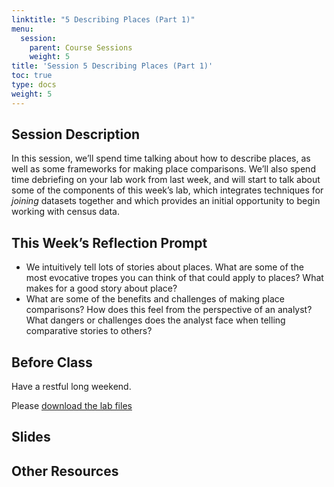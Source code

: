 ```yaml
---
linktitle: "5 Describing Places (Part 1)"
menu:
  session:
    parent: Course Sessions
    weight: 5
title: 'Session 5 Describing Places (Part 1)'
toc: true
type: docs
weight: 5
---
```


## Session Description

In this session, we'll spend time talking about how to describe places, as well as some frameworks for making place comparisons. We'll also spend time debriefing on your lab work from last week, and will start to talk about some of the components of this week's lab, which integrates techniques for *joining* datasets together and which provides an initial opportunity to begin working with census data.

## This Week's Reflection Prompt

- We intuitively tell lots of stories about places. What are some of the most evocative tropes you can think of that could apply to places? What makes for a good story about place?
- What are some of the benefits and challenges of making place comparisons? How does this feel from the perspective of an analyst? What dangers or challenges does the analyst face when telling comparative stories to others?
 
## Before Class

Have a restful long weekend.

Please [download the lab files](/schedule/session/05-Describing_Places_files/05_Describing_Places.zip)

## Slides

## Other Resources
